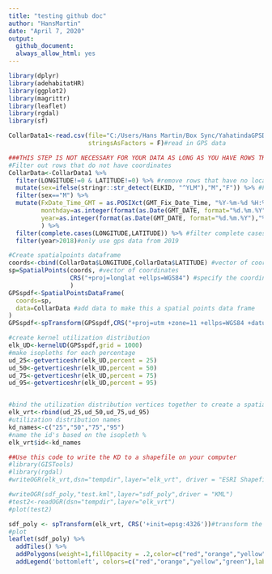 ```yaml
---
title: "testing github doc"
author: "HansMartin"
date: "April 7, 2020"
output: 
  github_document:
  always_allow_html: yes
---
```


```r
library(dplyr)
library(adehabitatHR)
library(ggplot2)
library(magrittr)
library(leaflet)
library(rgdal)
library(sf)
```


```r
CollarData1<-read.csv(file="C:/Users/Hans Martin/Box Sync/YahatindaGPSData/GPSDATA2001_Aug2019.csv",
                      stringsAsFactors = F)#read in GPS data
```

```r
###THIS STEP IS NOT NECESSARY FOR YOUR DATA AS LONG AS YOU HAVE ROWS THAT HAVE 0's for locations removed.
#Filter out rows that do not have coordinates
CollarData<-CollarData1 %>% 
  filter(LONGITUDE!=0 & LATITUDE!=0) %>% #remove rows that have no location data
  mutate(sex=ifelse(stringr::str_detect(ELKID, "^YLM"),"M","F")) %>% #Filtered as desired
  filter(sex=="M") %>% 
  mutate(FxDate_Time_GMT = as.POSIXct(GMT_Fix_Date_Time, "%Y-%m-%d %H:%M:%S", tz="GMT"),#format timestamp (not really necessary)
         monthday=as.integer(format(as.Date(GMT_DATE, format="%d.%m.%Y"),"%m%d")),
         year=as.integer(format(as.Date(GMT_DATE, format="%d.%m.%Y"),"%Y"))
         ) %>% 
  filter(complete.cases(LONGITUDE,LATITUDE)) %>% #filter complete cases of gps locations
  filter(year>2018)#only use gps data from 2019
```


```r
#Create spatialpoints dataframe
coords<-cbind(CollarData$LONGITUDE,CollarData$LATITUDE) #vector of coordinates
sp=SpatialPoints(coords, #vector of coordinates
                 CRS("+proj=longlat +ellps=WGS84") #specify the coordinate reference system
                 ) 
GPSspdf<-SpatialPointsDataFrame(
  coords=sp, 
  data=CollarData #add data to make this a spatial points data frame
)
GPSspdf<-spTransform(GPSspdf,CRS("+proj=utm +zone=11 +ellps=WGS84 +datum=WGS84 +units=m +no_defs"))
```

```r
#create kernel utilization distribution
elk_UD<-kernelUD(GPSspdf,grid = 1000)
#make isopleths for each percentage
ud_25<-getverticeshr(elk_UD,percent = 25)
ud_50<-getverticeshr(elk_UD,percent = 50)
ud_75<-getverticeshr(elk_UD,percent = 75)
ud_95<-getverticeshr(elk_UD,percent = 95)


#bind the utilization distribution vertices together to create a spatial points data frame
elk_vrt<-rbind(ud_25,ud_50,ud_75,ud_95)
#utilization distribution names
kd_names<-c("25","50","75","95")
#name the id's based on the isopleth %
elk_vrt$id<-kd_names
```

```r
##Use this code to write the KD to a shapefile on your computer
#library(GISTools)
#library(rgdal)
#writeOGR(elk_vrt,dsn="tempdir",layer="elk_vrt", driver = "ESRI Shapefile")

#writeOGR(sdf_poly,"test.kml",layer="sdf_poly",driver = "KML")
#test2<-readOGR(dsn="tempdir",layer="elk_vrt")
#plot(test2)
```

```r
sdf_poly <- spTransform(elk_vrt, CRS('+init=epsg:4326'))#transform the dataframe's coordinate reference system to latlong
#plot
leaflet(sdf_poly) %>% 
  addTiles() %>%
  addPolygons(weight=1,fillOpacity = .2,color=c("red","orange","yellow","green")) %>% 
  addLegend('bottomleft', colors=c("red","orange","yellow","green"),labels  = kd_names, title = 'Utilization Distribution')
```
